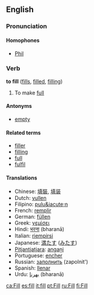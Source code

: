 ==English==
===Pronunciation===
====Homophones====
*[[Phil]]

===Verb===
'''to fill''' ([[fills]], [[filled]], [[filling]])

# To make [[full]]

====Antonyms====
*[[empty]]

====Related terms====
*[[filler]]
*[[filling]]
*[[full]]
*[[fulfil]]

====Translations====
*Chinese: [[填裝]], [[填装]]
*Dutch: [[vullen]]
*Filipino: [[pulu&iacute;n]]
*French: [[remplir]]
*German: [[füllen]]
*Greek: [[γεμίσει]]
*Hindi: [[भरना]] (bharanā)<!-- i also see bharnaa -->
*Italian: [[riempirsi]]
*Japanese: [[満たす]] ([[みたす]])
*[[Pitjantjatjara]]: [[angaṉi]]
*Portuguese: [[encher]]
*Russian: [[заполнить]] (zapolnit')
*Spanish: [[llenar]]
*Urdu: [[بھرنا]] (bharanā)<!-- i also see bharnaa -->

[[ca:Fill]]
[[es:fill]]
[[it:fill]]
[[pt:Fill]]
[[ru:Fill]]
[[fi:Fill]]